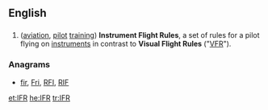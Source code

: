 ==English==

==={{initialism}}===
{{infl|en|initialism}}

# ([[aviation]], [[pilot]] [[training]]) '''Instrument Flight Rules''', a set of rules for a pilot flying on [[instrument]]s in contrast to '''Visual Flight Rules''' ("[[VFR]]").

===Anagrams===
* [[fir#English|fir]], [[Fri#English|Fri]], [[RFI#English|RFI]], [[RIF#English|RIF]]

[[et:IFR]]
[[he:IFR]]
[[tr:IFR]]